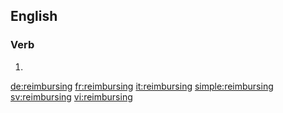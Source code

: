 ==English==

===Verb===
{{head|en}}

# {{present participle of|reimburse|lang=en}}

[[de:reimbursing]]
[[fr:reimbursing]]
[[it:reimbursing]]
[[simple:reimbursing]]
[[sv:reimbursing]]
[[vi:reimbursing]]